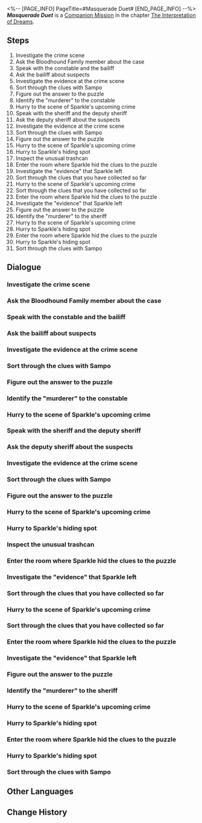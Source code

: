 <%-- [PAGE_INFO]
PageTitle=#Masquerade Duet#
[END_PAGE_INFO] --%>
{{Stub|Dialogue, characters, and location(s)}}
{{Mission Infobox
|id            = 2021802
|title         = 
|image         = Mission Masquerade Duet.png
|type          = Companion
|event_name    = 
|chapter       = The Interpretation of Dreams (Companion Mission Chapter)
|requirements  = 
|summary       = <!--official mission summary from Fate's Atlas-->
|characters    = <!--characters that appear in this mission-->
|startLocation = <!--location as it intially appears on the mission screen-->
|world         = <!--i.e. Penacony-->
|area          = <!--i.e. A Child's Dream-->
|prev          = 
|next          = 
|exp           = 
|credits       = 
|stellarJade   = 
|other         = 
}}
'''''Masquerade Duet''''' is a [[Companion Mission]] in the chapter [[The Interpretation of Dreams (Companion Mission Chapter)|The Interpretation of Dreams]].

==Steps==
# Investigate the crime scene
# Ask the Bloodhound Family member about the case
# Speak with the constable and the bailiff
# Ask the bailiff about suspects
# Investigate the evidence at the crime scene
# Sort through the clues with Sampo
# Figure out the answer to the puzzle
# Identify the "murderer" to the constable
# Hurry to the scene of Sparkle's upcoming crime
# Speak with the sheriff and the deputy sheriff
# Ask the deputy sheriff about the suspects
# Investigate the evidence at the crime scene
# Sort through the clues with Sampo
# Figure out the answer to the puzzle
# Hurry to the scene of Sparkle's upcoming crime
# Hurry to Sparkle's hiding spot
# Inspect the unusual trashcan
# Enter the room where Sparkle hid the clues to the puzzle
# Investigate the "evidence" that Sparkle left
# Sort through the clues that you have collected so far
# Hurry to the scene of Sparkle's upcoming crime
# Sort through the clues that you have collected so far
# Enter the room where Sparkle hid the clues to the puzzle
# Investigate the "evidence" that Sparkle left
# Figure out the answer to the puzzle
# Identify the "murderer" to the sheriff
# Hurry to the scene of Sparkle's upcoming crime
# Hurry to Sparkle's hiding spot
# Enter the room where Sparkle hid the clues to the puzzle
# Hurry to Sparkle's hiding spot
# Sort through the clues with Sampo

<!--
==Gameplay Notes==

--><!--
==Trial Character==

-->
==Dialogue==
{{Stub Dialogue}}
===Investigate the crime scene===
{{Mission Description|type=companion|location=<!--to be added-->|This dreamscape that Black Swan has prepared is way too exciting, throwing you into a "crime scene" As soon as you enter. Here you see Black Swan, a Bloodhound Family Law Enforcer, and... Sampo!? What is that guy doing here!?}}
{{Dialogue Start}}
:{{tx}}
{{Dialogue End}}

===Ask the Bloodhound Family member about the case===
{{Mission Description|type=companion|location=<!--to be added-->|update|It seems that there was a "murder case" (fortunately, in Penacony, it is almost impossible for people to actually be "murdered"), and the murderer is without question the enigmatic Sparkle. It seems that Black Swan has no intention of telling the Bloodhound Family about the murderer's identity. She is instead planning on playing with Sparkle. You cannot grasp what either Sparkle or Black Swan is thinking.}}
{{Dialogue Start}}
:{{tx}}
{{Dialogue End}}

===Speak with the constable and the bailiff===
{{Mission Description|type=companion|location=<!--to be added-->|update|Sparkle left a lot of items behind at the crime scene and used them to construct a bizarre stage play. It seems that this "murder" was simply a bait to attract the attention of her audience, and this "puzzle" was actually the challenge that she had left for Black Swan.}}
{{Dialogue Start}}
:{{tx}}
{{Dialogue End}}

===Ask the bailiff about suspects===
{{Mission Description|type=companion|location=<!--to be added-->|update|Black Swan begins collecting clues, trying to solve the puzzle that Sparkle left behind. You can't help but wonder why Sparkle would go through all this effort. However, when it comes to people like Sparkle, asking "why" normally means you are on the wrong track. Why not play with Black Swan the logic game that Sparkle left behind... Perhaps Sparkle's true motive is concealed within.}}
{{Dialogue Start}}
:{{tx}}
{{Dialogue End}}

===Investigate the evidence at the crime scene===
{{Mission Description|type=companion|location=<!--to be added-->|update|Black Swan begins collecting clues, trying to solve the puzzle that Sparkle left behind. You can't help but wonder why Sparkle would go through all this effort. However, when it comes to people like Sparkle, asking "why" normally means you are on the wrong track. Why not play with Black Swan the logic game that Sparkle left behind... Perhaps Sparkle's true motive is concealed within.}}
{{Dialogue Start}}
:{{tx}}
{{Dialogue End}}

===Sort through the clues with Sampo===
{{Mission Description|type=companion|location=<!--to be added-->|update|Black Swan begins collecting clues, trying to solve the puzzle that Sparkle left behind. You can't help but wonder why Sparkle would go through all this effort. However, when it comes to people like Sparkle, asking "why" normally means you are on the wrong track. Why not play with Black Swan the logic game that Sparkle left behind... Perhaps Sparkle's true motive is concealed within.}}
{{Dialogue Start}}
:{{tx}}
{{Dialogue End}}

===Figure out the answer to the puzzle===
{{Mission Description|type=companion|location=<!--to be added-->|update|Black Swan begins collecting clues, trying to solve the puzzle that Sparkle left behind. You can't help but wonder why Sparkle would go through all this effort. However, when it comes to people like Sparkle, asking "why" normally means you are on the wrong track. Why not play with Black Swan the logic game that Sparkle left behind... Perhaps Sparkle's true motive is concealed within.}}
{{Dialogue Start}}
:{{tx}}
{{Dialogue End}}

===Identify the "murderer" to the constable===
{{Mission Description|type=companion|location=<!--to be added-->|update|Black Swan begins collecting clues, trying to solve the puzzle that Sparkle left behind. You can't help but wonder why Sparkle would go through all this effort. However, when it comes to people like Sparkle, asking "why" normally means you are on the wrong track. Why not play with Black Swan the logic game that Sparkle left behind... Perhaps Sparkle's true motive is concealed within.}}
{{Dialogue Start}}
:{{tx}}
{{Dialogue End}}

===Hurry to the scene of Sparkle's upcoming crime===
{{Mission Description|type=companion|location=<!--to be added-->|update|You have solved the puzzle, but the game is not over. The "constable" has told Black Swan that Sparkle is about to commit another murder, and Black Swan definitely would not have enough time to stop her. You feel a brief but intense surge of emotion flash across the Dreamscape, likely because Black Swan dislikes this feeling of being led on a wild goose chase by others.}}
{{Dialogue Start}}
:{{tx}}
{{Dialogue End}}

===Speak with the sheriff and the deputy sheriff===
{{Mission Description|type=companion|location=<!--to be added-->|update|Another murder, another play, and another puzzle. Sampo seems extremely distressed and ready to escape back into his secluded and quiet Winterland. Black Swan, on the other hand, seems calm and contented, thoroughly enjoying the detective game that Sparkle prepared. However, they are not the type to have their emotions displayed across their faces, so you are uncertain whether they are really distressed or calm.<br />However, the Dreamscape Sales Store is still a place of entertainment, so perhaps it would be better to focus on investigating the puzzle Sparkle left behind than trying to assess the true thoughts of these "characters." Let's enjoy a game of logic and deduction.}}
{{Dialogue Start}}
:{{tx}}
{{Dialogue End}}

===Ask the deputy sheriff about the suspects===
{{Mission Description|type=companion|location=<!--to be added-->|update|Another murder, another play, and another puzzle. Sampo seems extremely distressed and ready to escape back into his secluded and quiet Winterland. Black Swan, on the other hand, seems calm and contented, thoroughly enjoying the detective game that Sparkle prepared. However, they are not the type to have their emotions displayed across their faces, so you are uncertain whether they are really distressed or calm.<br />However, the Dreamscape Sales Store is still a place of entertainment, so perhaps it would be better to focus on investigating the puzzle Sparkle left behind than trying to assess the true thoughts of these "characters." Let's enjoy a game of logic and deduction.}}
{{Dialogue Start}}
:{{tx}}
{{Dialogue End}}

===Investigate the evidence at the crime scene===
{{Mission Description|type=companion|location=<!--to be added-->|update|Another murder, another play, and another puzzle. Sampo seems extremely distressed and ready to escape back into his secluded and quiet Winterland. Black Swan, on the other hand, seems calm and contented, thoroughly enjoying the detective game that Sparkle prepared. However, they are not the type to have their emotions displayed across their faces, so you are uncertain whether they are really distressed or calm.<br />However, the Dreamscape Sales Store is still a place of entertainment, so perhaps it would be better to focus on investigating the puzzle Sparkle left behind than trying to assess the true thoughts of these "characters." Let's enjoy a game of logic and deduction.}}
{{Dialogue Start}}
:{{tx}}
{{Dialogue End}}

===Sort through the clues with Sampo===
{{Mission Description|type=companion|location=<!--to be added-->|update|Another murder, another play, and another puzzle. Sampo seems extremely distressed and ready to escape back into his secluded and quiet Winterland. Black Swan, on the other hand, seems calm and contented, thoroughly enjoying the detective game that Sparkle prepared. However, they are not the type to have their emotions displayed across their faces, so you are uncertain whether they are really distressed or calm.<br />However, the Dreamscape Sales Store is still a place of entertainment, so perhaps it would be better to focus on investigating the puzzle Sparkle left behind than trying to assess the true thoughts of these "characters." Let's enjoy a game of logic and deduction.}}
{{Dialogue Start}}
:{{tx}}
{{Dialogue End}}

===Figure out the answer to the puzzle===
{{Mission Description|type=companion|location=<!--to be added-->|update|Another murder, another play, and another puzzle. Sampo seems extremely distressed and ready to escape back into his secluded and quiet Winterland. Black Swan, on the other hand, seems calm and contented, thoroughly enjoying the detective game that Sparkle prepared. However, they are not the type to have their emotions displayed across their faces, so you are uncertain whether they are really distressed or calm.<br />However, the Dreamscape Sales Store is still a place of entertainment, so perhaps it would be better to focus on investigating the puzzle Sparkle left behind than trying to assess the true thoughts of these "characters." Let's enjoy a game of logic and deduction.}}
{{Dialogue Start}}
:{{tx}}
{{Dialogue End}}

===Hurry to the scene of Sparkle's upcoming crime===
{{Mission Description|type=companion|location=<!--to be added-->|update|Black Swan has solved the puzzle that isn't a puzzle... Clearly, the game is still not over. Once again, Black Swan follows Sparkle's instructions and rushes to the next crime scene. You feel as if you sense another brief burst of emotion... Black Swan is getting a little tired of these games.}}
{{Dialogue Start}}
:{{tx}}
{{Dialogue End}}

===Hurry to Sparkle's hiding spot===
{{Mission Description|type=companion|location=<!--to be added-->|update|"Challenge the audience"... You have read a lot of detective novels that March 7th shoved into your hands and are no stranger to this kind of plot. Although, normally it's the job of the author or the detective to challenge the reader (or audience), is it not? How is it that in Sparkle's game, it's the murderer who's throwing down the gauntlet? Surely this is closer to "threatening the audience" than challenging...? It's just what you've come to expect from Sparkle.<br />Either way, happy hunting.}}
{{Dialogue Start}}
:{{tx}}
{{Dialogue End}}

===Inspect the unusual trashcan===
{{Mission Description|type=companion|location=<!--to be added-->|update|What stands before Black Swan in this moment is undoubtedly a trashcan. A Belobogian-style trashcan. This sight is supposed to shock you, but it does not. You have seen many strange things on your journeys. This sense of being unfazed by the bizarre makes you feel like you have really gained some life experience.}}
{{Dialogue Start}}
:{{tx}}
{{Dialogue End}}

===Enter the room where Sparkle hid the clues to the puzzle===
{{Mission Description|type=companion|location=<!--to be added-->|update|Black Swan begins collecting clues, trying to solve the puzzle that Sparkle left behind. You can't help but wonder why Sparkle would go through all this effort. However, when it comes to people like Sparkle, asking "why" normally means you are on the wrong track. Why not play with Black Swan the logic game that Sparkle left behind... Perhaps Sparkle's true motive is concealed within.}}
{{Dialogue Start}}
:{{tx}}
{{Dialogue End}}

===Investigate the "evidence" that Sparkle left===
{{Mission Description|type=companion|location=<!--to be added-->|update|Black Swan begins collecting clues, trying to solve the puzzle that Sparkle left behind. You can't help but wonder why Sparkle would go through all this effort. However, when it comes to people like Sparkle, asking "why" normally means you are on the wrong track. Why not play with Black Swan the logic game that Sparkle left behind... Perhaps Sparkle's true motive is concealed within.}}
{{Dialogue Start}}
:{{tx}}
{{Dialogue End}}

===Sort through the clues that you have collected so far===
{{Mission Description|type=companion|location=<!--to be added-->|update|Black Swan begins collecting clues, trying to solve the puzzle that Sparkle left behind. You can't help but wonder why Sparkle would go through all this effort. However, when it comes to people like Sparkle, asking "why" normally means you are on the wrong track. Why not play with Black Swan the logic game that Sparkle left behind... Perhaps Sparkle's true motive is concealed within.}}
{{Dialogue Start}}
:{{tx}}
{{Dialogue End}}

===Hurry to the scene of Sparkle's upcoming crime===
{{Mission Description|type=companion|location=<!--to be added-->|update|You have solved the puzzle, but the game is not over. The "constable" has told Black Swan that Sparkle is about to commit another murder, and Black Swan definitely would not have enough time to stop her. You feel a brief but intense surge of emotion flash across the Dreamscape, likely because Black Swan dislikes this feeling of being led on a wild goose chase by others.}}
{{Dialogue Start}}
:{{tx}}
{{Dialogue End}}

===Sort through the clues that you have collected so far===
{{Mission Description|type=companion|location=<!--to be added-->|update|Another murder, another play, and another puzzle. Sampo seems extremely distressed and ready to escape back into his secluded and quiet Winterland. Black Swan, on the other hand, seems calm and contented, thoroughly enjoying the detective game that Sparkle prepared. However, they are not the type to have their emotions displayed across their faces, so you are uncertain whether they are really distressed or calm.<br />However, the Dreamscape Sales Store is still a place of entertainment, so perhaps it would be better to focus on investigating the puzzle Sparkle left behind than trying to assess the true thoughts of these "characters." Let's enjoy a game of logic and deduction.}}
{{Dialogue Start}}
:{{tx}}
{{Dialogue End}}

===Enter the room where Sparkle hid the clues to the puzzle===
{{Mission Description|type=companion|location=<!--to be added-->|update|Another murder, another play, and another puzzle. Sampo seems extremely distressed and ready to escape back into his secluded and quiet Winterland. Black Swan, on the other hand, seems calm and contented, thoroughly enjoying the detective game that Sparkle prepared. However, they are not the type to have their emotions displayed across their faces, so you are uncertain whether they are really distressed or calm.<br />However, the Dreamscape Sales Store is still a place of entertainment, so perhaps it would be better to focus on investigating the puzzle Sparkle left behind than trying to assess the true thoughts of these "characters." Let's enjoy a game of logic and deduction.}}
{{Dialogue Start}}
:{{tx}}
{{Dialogue End}}

===Investigate the "evidence" that Sparkle left===
{{Mission Description|type=companion|location=<!--to be added-->|update|Another murder, another play, and another puzzle. Sampo seems extremely distressed and ready to escape back into his secluded and quiet Winterland. Black Swan, on the other hand, seems calm and contented, thoroughly enjoying the detective game that Sparkle prepared. However, they are not the type to have their emotions displayed across their faces, so you are uncertain whether they are really distressed or calm.<br />However, the Dreamscape Sales Store is still a place of entertainment, so perhaps it would be better to focus on investigating the puzzle Sparkle left behind than trying to assess the true thoughts of these "characters." Let's enjoy a game of logic and deduction.}}
{{Dialogue Start}}
:{{tx}}
{{Dialogue End}}

===Figure out the answer to the puzzle===
{{Mission Description|type=companion|location=<!--to be added-->|update|Another murder, another play, and another puzzle. Sampo seems extremely distressed and ready to escape back into his secluded and quiet Winterland. Black Swan, on the other hand, seems calm and contented, thoroughly enjoying the detective game that Sparkle prepared. However, they are not the type to have their emotions displayed across their faces, so you are uncertain whether they are really distressed or calm.<br />However, the Dreamscape Sales Store is still a place of entertainment, so perhaps it would be better to focus on investigating the puzzle Sparkle left behind than trying to assess the true thoughts of these "characters." Let's enjoy a game of logic and deduction.}}
{{Dialogue Start}}
:{{tx}}
{{Dialogue End}}

===Identify the "murderer" to the sheriff===
{{Mission Description|type=companion|location=<!--to be added-->|update|Another murder, another play, and another puzzle. Sampo seems extremely distressed and ready to escape back into his secluded and quiet Winterland. Black Swan, on the other hand, seems calm and contented, thoroughly enjoying the detective game that Sparkle prepared. However, they are not the type to have their emotions displayed across their faces, so you are uncertain whether they are really distressed or calm.<br />However, the Dreamscape Sales Store is still a place of entertainment, so perhaps it would be better to focus on investigating the puzzle Sparkle left behind than trying to assess the true thoughts of these "characters." Let's enjoy a game of logic and deduction.}}
{{Dialogue Start}}
:{{tx}}
{{Dialogue End}}

===Hurry to the scene of Sparkle's upcoming crime===
{{Mission Description|type=companion|location=<!--to be added-->|update|Black Swan has solved the puzzle that isn't a puzzle... Clearly, the game is still not over. Once again, Black Swan follows Sparkle's instructions and rushes to the next crime scene. You feel as if you sense another brief burst of emotion... Black Swan is getting a little tired of these games.}}
{{Dialogue Start}}
:{{tx}}
{{Dialogue End}}

===Hurry to Sparkle's hiding spot===
{{Mission Description|type=companion|location=<!--to be added-->|update|"Challenge the audience"... You have read a lot of detective novels that March 7th shoved into your hands and are no stranger to this kind of plot. Although, normally it's the job of the author or the detective to challenge the reader (or audience), is it not? How is it that in Sparkle's game, it's the murderer who's throwing down the gauntlet? Surely this is closer to "threatening the audience" than challenging...? It's just what you've come to expect from Sparkle.<br />Either way, happy hunting.}}
{{Dialogue Start}}
:{{tx}}
{{Dialogue End}}

===Enter the room where Sparkle hid the clues to the puzzle===
{{Mission Description|type=companion|location=<!--to be added-->|update|Black Swan begins collecting clues, trying to solve the puzzle that Sparkle left behind. You can't help but wonder why Sparkle would go through all this effort. However, when it comes to people like Sparkle, asking "why" normally means you are on the wrong track. Why not play with Black Swan the logic game that Sparkle left behind... Perhaps Sparkle's true motive is concealed within.}}
{{Dialogue Start}}
:{{tx}}
{{Dialogue End}}

===Hurry to Sparkle's hiding spot===
{{Mission Description|type=companion|location=<!--to be added-->|update|"Challenge the audience"... You have read a lot of detective novels that March 7th shoved into your hands and are no stranger to this kind of plot. Although, normally it's the job of the author or the detective to challenge the reader (or audience), is it not? How is it that in Sparkle's game, it's the murderer who's throwing down the gauntlet? Surely this is closer to "threatening the audience" than challenging...? It's just what you've come to expect from Sparkle.<br />Either way, happy hunting.}}
{{Dialogue Start}}
:{{tx}}
{{Dialogue End}}

===Sort through the clues with Sampo===
{{Mission Description|type=companion|location=<!--to be added-->|update|Black Swan begins collecting clues, trying to solve the puzzle that Sparkle left behind. You can't help but wonder why Sparkle would go through all this effort. However, when it comes to people like Sparkle, asking "why" normally means you are on the wrong track. Why not play with Black Swan the logic game that Sparkle left behind... Perhaps Sparkle's true motive is concealed within.}}
{{Dialogue Start}}
:{{tx}}
{{Dialogue End}}

==Other Languages==
{{Other Languages
|en   = Masquerade Duet
|zhs  = 假面双人舞
|zht  = 假面雙人舞
|ja   = 仮面幻想曲
|ko   = 가면의 듀엣
|es   = Dueto enmascarado
|fr   = Mascarade à deux
|ru   = Вальс на маскараде
|th   = คู่เต้นรำสวมหน้ากาก
|vi   = Vũ Điệu Mặt Nạ Đôi
|de   = Maskerade im Duett
|id   = Tarian Topeng Duet
|pt   = Dueto Mascarado
}}

==Change History==
{{Change History|2.0}}
